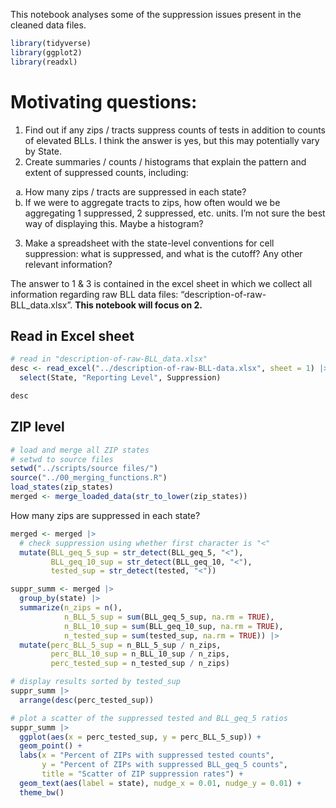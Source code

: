 This notebook analyses some of the suppression issues present in the cleaned data files.

```r
library(tidyverse)
library(ggplot2)
library(readxl)
```

# Motivating questions:

1.  Find out if any zips / tracts suppress counts of tests in addition to counts of elevated BLLs. I think the answer is yes, but this may potentially vary by State.
2.  Create summaries / counts / histograms that explain the pattern and extent of suppressed counts, including:

<!-- -->

a.  How many zips / tracts are suppressed in each state?
b.  If we were to aggregate tracts to zips, how often would we be aggregating 1 suppressed, 2 suppressed, etc. units. I'm not sure the best way of displaying this. Maybe a histogram?

<!-- -->

3.  Make a spreadsheet with the state-level conventions for cell suppression: what is suppressed, and what is the cutoff? Any other relevant information?

The answer to 1 & 3 is contained in the excel sheet in which we collect all information regarding raw BLL data files: "description-of-raw-BLL_data.xlsx". **This notebook will focus on 2.**

## Read in Excel sheet

```r
# read in "description-of-raw-BLL_data.xlsx"
desc <- read_excel("../description-of-raw-BLL-data.xlsx", sheet = 1) |> 
  select(State, "Reporting Level", Suppression) 

desc
```

## ZIP level

```r
# load and merge all ZIP states
# setwd to source files
setwd("../scripts/source files/")
source("../00_merging_functions.R")
load_states(zip_states)
merged <- merge_loaded_data(str_to_lower(zip_states))
```

How many zips are suppressed in each state?

```r
merged <- merged |> 
  # check suppression using whether first character is "<"
  mutate(BLL_geq_5_sup = str_detect(BLL_geq_5, "<"),
         BLL_geq_10_sup = str_detect(BLL_geq_10, "<"),
         tested_sup = str_detect(tested, "<"))
```

```r
suppr_summ <- merged |> 
  group_by(state) |> 
  summarize(n_zips = n(),
            n_BLL_5_sup = sum(BLL_geq_5_sup, na.rm = TRUE),
            n_BLL_10_sup = sum(BLL_geq_10_sup, na.rm = TRUE),
            n_tested_sup = sum(tested_sup, na.rm = TRUE)) |> 
  mutate(perc_BLL_5_sup = n_BLL_5_sup / n_zips,
         perc_BLL_10_sup = n_BLL_10_sup / n_zips,
         perc_tested_sup = n_tested_sup / n_zips)

# display results sorted by tested_sup
suppr_summ |> 
  arrange(desc(perc_tested_sup))
```

```r
# plot a scatter of the suppressed tested and BLL_geq_5 ratios
suppr_summ |> 
  ggplot(aes(x = perc_tested_sup, y = perc_BLL_5_sup)) +
  geom_point() +
  labs(x = "Percent of ZIPs with suppressed tested counts",
       y = "Percent of ZIPs with suppressed BLL_geq_5 counts",
       title = "Scatter of ZIP suppression rates") +
  geom_text(aes(label = state), nudge_x = 0.01, nudge_y = 0.01) +
  theme_bw()
```
